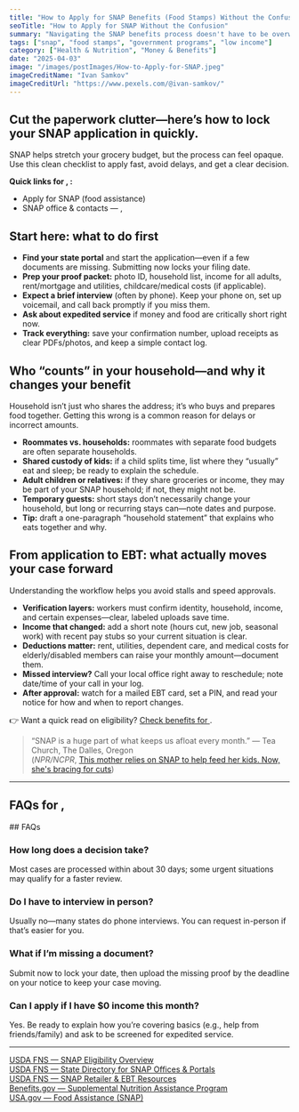 ```yaml
---
title: "How to Apply for SNAP Benefits (Food Stamps) Without the Confusion"
seoTitle: "How to Apply for SNAP Without the Confusion"
summary: "Navigating the SNAP benefits process doesn't have to be overwhelming. This guide breaks down eligibility, the application process, and tips to help you access the food assistance you may qualify for."
tags: ["snap", "food stamps", "government programs", "low income"]
category: ["Health & Nutrition", "Money & Benefits"]
date: "2025-04-03"
image: "/images/postImages/How-to-Apply-for-SNAP.jpeg"
imageCreditName: "Ivan Samkov"
imageCreditUrl: "https://www.pexels.com/@ivan-samkov/"
---
```


## Cut the paperwork clutter—here’s how to lock your SNAP application in quickly.

SNAP helps stretch your grocery budget, but the process can feel opaque. Use this clean checklist to apply fast, avoid delays, and get a clear decision.

<BenefitsCtaBanner focus="snap"/>

<IfLocation>
<div className="not-prose my-12 p-4 rounded-xl border-[3px] bg-muted">
  <p className="mb-2"><strong>Quick links for <City/>, <State/>:</strong></p>
  <ul className="list-disc ml-5 space-y-1">
    <li><ResourceLink name="snap">Apply for SNAP (food assistance)</ResourceLink></li>
    <li><ResourceLink name="snap" field="contact">SNAP office & contacts<IfLocation> — <City/>, <State/></IfLocation></ResourceLink></li>
  </ul>
</div>
</IfLocation>

## Start here: what to do first
- **Find your state portal** and start the application—even if a few documents are missing. Submitting now locks your filing date.
- **Prep your proof packet:** photo ID, household list, income for all adults, rent/mortgage and utilities, childcare/medical costs (if applicable).
- **Expect a brief interview** (often by phone). Keep your phone on, set up voicemail, and call back promptly if you miss them.
- **Ask about expedited service** if money and food are critically short right now.
- **Track everything:** save your confirmation number, upload receipts as clear PDFs/photos, and keep a simple contact log.

## Who “counts” in your household—and why it changes your benefit
Household isn’t just who shares the address; it’s who buys and prepares food together. Getting this wrong is a common reason for delays or incorrect amounts.
- **Roommates vs. households:** roommates with separate food budgets are often separate households.
- **Shared custody of kids:** if a child splits time, list where they “usually” eat and sleep; be ready to explain the schedule.
- **Adult children or relatives:** if they share groceries or income, they may be part of your SNAP household; if not, they might not be.
- **Temporary guests:** short stays don’t necessarily change your household, but long or recurring stays can—note dates and purpose.
- **Tip:** draft a one-paragraph “household statement” that explains who eats together and why.

## From application to EBT: what actually moves your case forward
Understanding the workflow helps you avoid stalls and speed approvals.
- **Verification layers:** workers must confirm identity, household, income, and certain expenses—clear, labeled uploads save time.
- **Income that changed:** add a short note (hours cut, new job, seasonal work) with recent pay stubs so your current situation is clear.
- **Deductions matter:** rent, utilities, dependent care, and medical costs for elderly/disabled members can raise your monthly amount—document them.
- **Missed interview?** Call your local office right away to reschedule; note date/time of your call in your log.
- **After approval:** watch for a mailed EBT card, set a PIN, and read your notice for how and when to report changes.

<IfLocation>
<div className="mt-3">👉 Want a quick read on eligibility? <a href="/tools/check-benefits" className="underline">Check benefits for <City/></a>.</div>
</IfLocation>

> “SNAP is a huge part of what keeps us afloat every month.”
> — Tea Church, The Dalles, Oregon  
(*NPR/NCPR*, [This mother relies on SNAP to help feed her kids. Now, she's bracing for cuts](https://www.northcountrypublicradio.org/news/npr/nx-s1-5432809/this-mother-relies-on-snap-to-help-feed-her-kids-now-she-s-bracing-for-cuts))

---

<IfLocation>
  <h2>FAQs for <City/>, <State/></h2>
  <ResourceLink name="snap" field="faqs" />
</IfLocation>

<IfNoLocation>
## FAQs

### How long does a decision take?
Most cases are processed within about 30 days; some urgent situations may qualify for a faster review.

### Do I have to interview in person?
Usually no—many states do phone interviews. You can request in-person if that’s easier for you.

### What if I’m missing a document?
Submit now to lock your date, then upload the missing proof by the deadline on your notice to keep your case moving.

### Can I apply if I have $0 income this month?
Yes. Be ready to explain how you’re covering basics (e.g., help from friends/family) and ask to be screened for expedited service.
</IfNoLocation>

---

<div className="references">
<a href="https://www.fns.usda.gov/snap/recipient/eligibility" target="_blank" rel="noopener noreferrer">USDA FNS — SNAP Eligibility Overview</a><br />
<a href="https://www.fns.usda.gov/snap/state-directory" target="_blank" rel="noopener noreferrer">USDA FNS — State Directory for SNAP Offices & Portals</a><br />
<a href="https://www.fns.usda.gov/snap/retailer-locator" target="_blank" rel="noopener noreferrer">USDA FNS — SNAP Retailer & EBT Resources</a><br />
<a href="https://www.benefits.gov/benefit/361" target="_blank" rel="noopener noreferrer">Benefits.gov — Supplemental Nutrition Assistance Program</a><br />
<a href="https://www.usa.gov/food-help" target="_blank" rel="noopener noreferrer">USA.gov — Food Assistance (SNAP)</a><br />
</div>